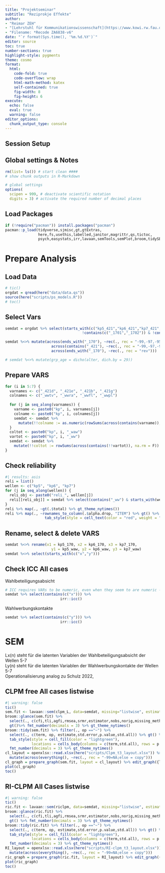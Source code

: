 ---
title: "Projektseminar"
subtitle: "Reziprokje Effekte"
author:
- "Reimar ZEH"
- "[Lehrstuhl für Kommunikationswissenschaft](https://www.kowi.rw.fau.de)"
- "Filename: *Recode ZA6838-v6"
date: "`r format(Sys.time(), '%m.%d.%Y')`"
editor: source
toc: true
number-sections: true
highlight-style: pygments
theme: cosmo
format:
  html: 
    code-fold: true
    code-overflow: wrap
    html-math-method: katex
    self-contained: true
    fig-width: 8
    fig-height: 6
execute: 
  echo: false
  eval: true
  warning: false
editor_options: 
  chunk_output_type: console
---
::: {.hidden}
# Session Setup  {.unnumbered .unlisted}
## Global settings & Notes
```{r}
rm(list= ls()) # start clean ####
# show chunk outputs in R-Markdown

# global settings
options(
  scipen = 999, # deactivate scientific notation
  digits = 3) # activate the required number of decimal places
```

## Load Packages

```{r}
if (!require("pacman")) install.packages("pacman")
pacman::p_load(tidyverse,sjmisc,gt,gtExtras,
               here,fs,usethis,labelled,janitor,magrittr,qs,tictoc,
               psych,easystats,irr,lavaan,semTools,semPlot,broom,tidySEM)
```
:::


# Prepare Analysis
## Load Data

```{r}
# tic()
orgdat = qread(here("data/data.qs"))
source(here("scripts/ps_models.R"))
# toc()
```

## Select Vars
```{r}
semdat = orgdat %>% select(starts_with(c("kp5_421","kp6_421","kp7_421","kp5_170","kp6_170","kp7_170")) &
                                   !contains(c("_1701","_1702")) & !contains("flag") & !ends_with("y"))

semdat %<>% mutate(across(ends_with("_170"), ~rec(., rec = "-99,-97,-95,-93,-92=NA;6=1;else = copy")),
                     across(contains("_421"), ~rec(., rec = "-99,-97,-95,-93,-92=NA;else = copy")),
                     across(ends_with("_170"), ~rec(., rec = "rev")))

# semdat %<>% mutate(grp_age = dicho(alter, dich.by = 29))
```



## Prepare VARS
```{r}

for (i in 5:7) {
  varnames <- c("_421d", "_421e", "_421b", "_421g")
  colnames <- c("_wwtv", "_wwra", "_wwfl", "_wwpl")
  
  for (j in seq_along(varnames)) {
    varname <- paste0("kp", i, varnames[j])
    colname <- paste0("kp", i, colnames[j])
    semdat <- semdat %>% 
      mutate(!!colname := as.numeric(rowSums(across(contains(varname)), na.rm = F) > 0))
  }
  coltot <- paste0("kp", i, "_waw")
  vartot <- paste0("kp", i, "_ww")
  semdat <- semdat %>% 
    mutate(!!coltot := rowSums(across(contains(!!vartot)), na.rm = F))
}
```

## Check reliability
```{r}
#| results: asis
reli = list()
wellen <- c("kp5", "kp6", "kp7")
for (j in seq_along(wellen)) {
  reli_obj <- paste0("reli_", wellen[j])
  reli[[reli_obj]] = semdat %>% select(contains("_ww") & starts_with(wellen[j])) %>% psych::alpha(., na.rm = TRUE, check.keys = TRUE, warnings = FALSE)
}
reli %>% map(., ~gt(.$total) %>% gt_theme_nytimes())
reli %>% map(., ~rownames_to_column(.$alpha.drop, "ITEM") %>% gt() %>% 
                  tab_style(style = cell_text(color = "red", weight = "bold"), locations = cells_body(columns = ITEM, rows = std.alpha > 0.7 )))


```


## Rename, select & delete VARS
```{r}
semdat %<>% rename(x1 = kp5_170, x2 = kp6_170, x3 = kp7_170,
                     y1 = kp5_waw, y2 = kp6_waw, y3 = kp7_waw)
semdat %<>% select(starts_with(c("x","y")))
```

## Check ICC All cases
Wahlbeteiligungsabsicht
```{r}
# ICC requires VARs to be numeric, even when they seem to are numeric -> mutate!
semdat %>% select(contains(c("x"))) %>% 
                         irr::icc()
```
Wahlwerbungskontakte
```{r}
semdat %>% select(contains(c("y"))) %>% 
                         irr::icc()
```



# SEM
::: {.callout-important}
Lx(n) steht für die latenten Variablen der Wahlbeteiligungsabsicht der Wellen 5-7<br>
Ly(n) steht für die latenten Variablen der Wahlwerbungskontakte der Wellen 5-7<br>
Operationalisierung analog zu Schulz 2022,
:::

## CLPM free All cases listwise
```{r}
#| warning: false
tic()
sem.fit <- lavaan::sem(clpm_L, data=semdat, missing="listwise", estimator = "MLR", mimic="Mplus", meanstructure = T)
broom::glance(sem.fit) %>% 
  select(., c(cfi,tli,agfi,rmsea,srmr,estimator,nobs,norig,missing_method,ngroups)) %>% 
  gt()%>% fmt_number(decimals = 3) %>% gt_theme_nytimes()
broom::tidy(sem.fit) %>% filter(., op =="~") %>% 
  select(., c(term, op, estimate,std.error,p.value,std.all)) %>% gt() %>% 
  tab_style(style = cell_fill(color = "lightgreen"),
            locations = cells_body(columns = c(term,std.all), rows = p.value < 0.05)) %>%
  fmt_number(decimals = 3) %>% gt_theme_nytimes()
cl_layout = openxlsx::read.xlsx(here("scripts/Clpm_t3_layout.xlsx")) %>%
  mutate(across(everything(), ~rec(., rec = "-99=NA;else = copy")))
cl_graph = prepare_graph(sem.fit, layout = cl_layout) %>% edit_graph({label_location = 0.8}, element = "edges") %>% edit_graph({ label = paste(est_sig_std)}, element="edges")
plot(cl_graph)
toc()
```


## RI-CLPM All Cases listwise
```{r}
#| warning: false
tic()
ric.fit <- lavaan::sem(riclpm, data=semdat, missing="listwise", estimator = "MLR", mimic="Mplus", meanstructure = T)
broom::glance(ric.fit) %>% 
  select(., c(cfi,tli,agfi,rmsea,srmr,estimator,nobs,norig,missing_method)) %>% 
  gt() %>% fmt_number(decimals = 3) %>% gt_theme_nytimes()
broom::tidy(ric.fit) %>% filter(., op =="~") %>% 
  select(., c(term, op, estimate,std.error,p.value,std.all)) %>% gt() %>% 
  tab_style(style = cell_fill(color = "lightgreen"),
            locations = cells_body(columns = c(term,std.all), rows = p.value < 0.05)) %>%
  fmt_number(decimals = 3) %>% gt_theme_nytimes()
RI_layout = openxlsx::read.xlsx(here("scripts/RI-clpm_t3_layout.xlsx")) %>%
  mutate(across(everything(), ~rec(., rec = "-99=NA;else = copy")))
ric_graph = prepare_graph(ric.fit, layout = RI_layout) %>% edit_graph({label_location = 0.8}, element = "edges") %>%edit_graph({ label = paste(est_sig_std)}, element="edges")
plot(ric_graph)
toc()
```
